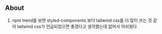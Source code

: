 ## About

1. npm trend를 보면 styled-components 보다 tailwind css를 더 많이 쓰는 것 같아 tailwind css가 언급되었으면 좋겠다고 생각했는데 없어서 아쉬웠다
